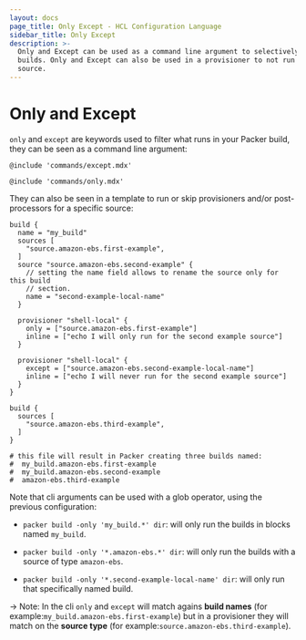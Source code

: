```yaml
---
layout: docs
page_title: Only Except - HCL Configuration Language
sidebar_title: Only Except
description: >-
  Only and Except can be used as a command line argument to selectively run
  builds. Only and Except can also be used in a provisioner to not run it for a
  source.
---
```


# Only and Except

`only` and `except` are keywords used to filter what runs in your Packer build,
they can be seen as a command line argument:

`@include 'commands/except.mdx'`

`@include 'commands/only.mdx'`

They can also be seen in a template to run or skip provisioners and/or
post-processors for a specific source:

```hcl
build {
  name = "my_build"
  sources [
    "source.amazon-ebs.first-example",
  ]
  source "source.amazon-ebs.second-example" {
    // setting the name field allows to rename the source only for this build
    // section.
    name = "second-example-local-name"
  }

  provisioner "shell-local" {
    only = ["source.amazon-ebs.first-example"]
    inline = ["echo I will only run for the second example source"]
  }

  provisioner "shell-local" {
    except = ["source.amazon-ebs.second-example-local-name"]
    inline = ["echo I will never run for the second example source"]
  }
}

build {
  sources [
    "source.amazon-ebs.third-example",
  ]
}

# this file will result in Packer creating three builds named:
#  my_build.amazon-ebs.first-example
#  my_build.amazon-ebs.second-example
#  amazon-ebs.third-example
```

Note that cli arguments can be used with a glob operator, using the previous
configuration:

- `packer build -only 'my_build.*' dir`: will only run the builds in blocks
  named `my_build`.

- `packer build -only '*.amazon-ebs.*' dir`: will only run the builds with a
  source of type `amazon-ebs`.

- `packer build -only '*.second-example-local-name' dir`: will only run that
  specifically named build.

-> Note: In the cli `only` and `except` will match agains **build names** (for
example:`my_build.amazon-ebs.first-example`) but in a provisioner they will
match on the **source type** (for example:`source.amazon-ebs.third-example`).
